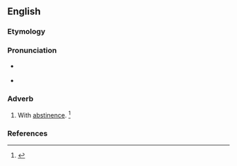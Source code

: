 ==English==

===Etymology===
{{suffix|abstinent|ly|lang=en}}

===Pronunciation===
* {{a|US}} {{IPA|/ˈæb.stɪ.nn̩t.li/|lang=en}}
* {{a|US}} {{IPA|/ˈæb.stə.nn̩t.li/|lang=en}}

===Adverb===
{{en-adv}}

# With [[abstinence]]. {{defdate|First attested in the late 16<sup>th</sup> century.}}<ref name=SOED>{{R:SOED5|page=10}}</ref>

===References===
<references/>